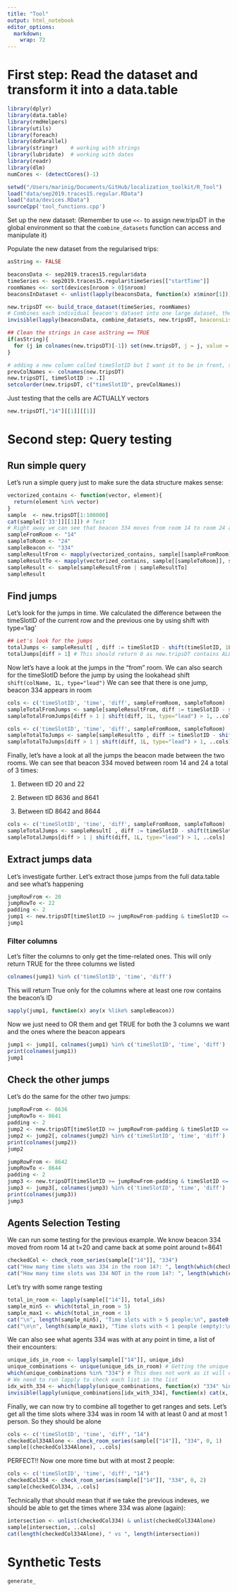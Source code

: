 ```yaml
---
title: "Tool"
output: html_notebook
editor_options: 
  markdown: 
    wrap: 72
---
```


# First step: Read the dataset and transform it into a data.table

```r
library(dplyr)
library(data.table)
library(rmdHelpers)
library(utils)
library(foreach) 
library(doParallel)
library(stringr)    # working with strings
library(lubridate)  # working with dates 
library(readr)
library(dlm)
numCores <- (detectCores()-1)
```

```r
setwd("/Users/marinig/Documents/GitHub/localization_toolkit/R_Tool")
load("data/sep2019.traces15.regular.RData")
load("data/devices.RData")
sourceCpp('tool_functions.cpp')
```

Set up the new dataset: (Remember to use `<<-` to assign new.tripsDT in
the global environment so that the `combine_datasets` function can
access and manipulate it)

Populate the new dataset from the regularised trips:

```r
asString <- FALSE

beaconsData <- sep2019.traces15.regular$data
timeSeries <- sep2019.traces15.regular$timeSeries[["startTime"]]
roomNames <<- sort(devices[nroom > 0]$nroom)
beaconsInDataset <- unlist(lapply(beaconsData, function(x) x$minor[1]))

new.tripsDT <<- build_trace_dataset(timeSeries, roomNames)
# Combines each individual beacon's dataset into one large dataset, the result is saved into `new.tripsDt`
invisible(lapply(beaconsData, combine_datasets, new.tripsDT, beaconsList = beaconsInDataset, asString=asString)) # asString=FALSE to have each cell as a vector instead of a string

## Clean the strings in case asString == TRUE
if(asString){
  for (j in colnames(new.tripsDT)[-1]) set(new.tripsDT, j = j, value = substring(new.tripsDT[[j]], 2))
}

# adding a new column called timeSlotID but I want it to be in front, so I'm saving the previous columns order and then adding it in front when reordering
prevColNames <- colnames(new.tripsDT)
new.tripsDT[, timeSlotID := .I]
setcolorder(new.tripsDT, c("timeSlotID", prevColNames))
```

Just testing that the cells are ACTUALLY vectors

```r
new.tripsDT[,"14"][[1]][[1]]
```

# Second step: Query testing

## Run simple query

Let's run a simple query just to make sure the data structure makes
sense:

```r
vectorized_contains <- function(vector, element){
  return(element %in% vector)
}
sample  <- new.tripsDT[1:100000]
cat(sample[['33']][[1]]) # Test
# Right away we can see that beacon 334 moves from room 14 to room 24 at time slots 20 and 22, let's try to capture that
sampleFromRoom <- "14"
sampleToRoom <- "24"
sampleBeacon <- "334"
sampleResultFrom <- mapply(vectorized_contains, sample[[sampleFromRoom]], sampleBeacon)
sampleResultTo <- mapply(vectorized_contains, sample[[sampleToRoom]], sampleBeacon)
sampleResult <- sample[sampleResultFrom | sampleResultTo]
sampleResult

```

## Find jumps

Let's look for the jumps in time. We calculated the difference between
the timeSlotID of the current row and the previous one by using shift
with type='lag'

```r
## Let's look for the jumps
totalJumps <- sampleResult[ , diff := timeSlotID - shift(timeSlotID, 1L, type="lag")]
totalJumps[diff > 1] # This should return 0 as new.tripsDT contains ALL the time slots.
```

Now let's have a look at the jumps in the "from" room. We can also
search for the timeSlotID before the jump by using the lookahead shift
`shift(colName, 1L, type="lead")` We can see that there is one jump,
beacon 334 appears in room

```r
cols <- c('timeSlotID', 'time', 'diff', sampleFromRoom, sampleToRoom)
sampleTotalFromJumps <- sample[sampleResultFrom, diff := timeSlotID - shift(timeSlotID, 1L, type="lag")]
sampleTotalFromJumps[diff > 1 | shift(diff, 1L, type="lead") > 1, ..cols]
```

```r
cols <- c('timeSlotID', 'time', 'diff', sampleFromRoom, sampleToRoom)
sampleTotalToJumps <- sample[sampleResultTo , diff := timeSlotID - shift(timeSlotID, 1L, type="lag")]
sampleTotalToJumps[diff > 1 | shift(diff, 1L, type="lead") > 1, ..cols]
```

Finally, let's have a look at all the jumps the beacon made between the
two rooms. We can see that beacon 334 moved between room 14 and 24 a
total of 3 times:

1.  Between tID 20 and 22

2.  Between tID 8636 and 8641

3.  Between tID 8642 and 8644

```r
cols <- c('timeSlotID', 'time', 'diff', sampleFromRoom, sampleToRoom)
sampleTotalJumps <- sampleResult[ , diff := timeSlotID - shift(timeSlotID, 1L, type="lag")]
sampleTotalJumps[diff > 1 | shift(diff, 1L, type="lead") > 1, ..cols]
```

## Extract jumps data

Let's investigate further. Let's extract those jumps from the full
data.table and see what's happening

```r
jumpRowFrom <- 20
jumpRowTo <- 22
padding <- 2
jump1 <- new.tripsDT[timeSlotID >= jumpRowFrom-padding & timeSlotID <= jumpRowTo+padding]
jump1
```

### Filter columns

Let's filter the columns to only get the time-related ones. This will
only return TRUE for the three columns we listed

```r
colnames(jump1) %in% c('timeSlotID', 'time', 'diff')
```

This will return True only for the columns where at least one row
contains the beacon's ID

```r
sapply(jump1, function(x) any(x %like% sampleBeacon))
```

Now we just need to OR them and get TRUE for both the 3 columns we want
and the ones where the beacon appears

```r
jump1 <- jump1[, colnames(jump1) %in% c('timeSlotID', 'time', 'diff') | sapply(jump1, function(x) any(x %like% sampleBeacon)), with=F]
print(colnames(jump1))
jump1
```

## Check the other jumps

Let's do the same for the other two jumps:

```r
jumpRowFrom <- 8636
jumpRowTo <- 8641
padding <- 2
jump2 <- new.tripsDT[timeSlotID >= jumpRowFrom-padding & timeSlotID <= jumpRowTo+padding]
jump2 <- jump2[, colnames(jump2) %in% c('timeSlotID', 'time', 'diff') | sapply(jump2, function(x) any(x %like% sampleBeacon)), with=F]
print(colnames(jump2))
jump2
```

```r
jumpRowFrom <- 8642
jumpRowTo <- 8644
padding <- 2
jump3 <- new.tripsDT[timeSlotID >= jumpRowFrom-padding & timeSlotID <= jumpRowTo+padding]
jump3 <- jump3[, colnames(jump3) %in% c('timeSlotID', 'time', 'diff') | sapply(jump3, function(x) any(x %like% sampleBeacon)), with=F]
print(colnames(jump3))
jump3
```

## Agents Selection Testing

We can run some testing for the previous example. We know beacon 334
moved from room 14 at t=20 and came back at some point around t=8641

```r
checkedCol <- check_room_series(sample[["14"]], "334")
cat("How many time slots was 334 in the room 14?: ", length(which(checkedCol == TRUE)), "\n\n")
cat("How many time slots was 334 NOT in the room 14?: ", length(which(checkedCol == FALSE)), "\n\n")
```

Let's try with some range testing

```r
total_in_room <- lapply(sample[["14"]], total_ids)
sample_min5 <- which(total_in_room > 5)
sample_max1 <- which(total_in_room < 1)
cat("\n", length(sample_min5), "Time slots with > 5 people:\n", paste0(sample_min5))
cat("\n\n", length(sample_max1), "Time slots with < 1 people (empty):\n", paste0(sample_max1))
```

We can also see what agents 334 was with at any point in time, a list of
their encounters:

```r
unique_ids_in_room <- lapply(sample[["14"]], unique_ids)
unique_combinations <- unique(unique_ids_in_room) # Getting the unique combinations of IDs
which(unique_combinations %in% "334") # This does not work as it will only get the combination which is exactly "334"
# We need to run lapply to check each list in the list
idx_with_334 <- which(lapply(unique_combinations, function(x) "334" %in% x) == TRUE)
invisible(lapply(unique_combinations[idx_with_334], function(x) cat(x, "\n\n")))
```

Finally, we can now try to combine all together to get ranges and sets.
Let's get all the time slots where 334 was in room 14 with at least 0
and at most 1 person. So they should be alone

```r
cols <- c('timeSlotID', 'time', 'diff', "14")
checkedCol334Alone <- check_room_series(sample[["14"]], "334", 0, 1)
sample[(checkedCol334Alone), ..cols]
```

PERFECT!! Now one more time but with at most 2 people:

```r
cols <- c('timeSlotID', 'time', 'diff', "14")
checkedCol334 <- check_room_series(sample[["14"]], "334", 0, 2)
sample[checkedCol334, ..cols]
```

Technically that should mean that if we take the previous indexes, we
should be able to get the times where 334 was alone (again):

```r
intersection <- unlist(checkedCol334) & unlist(checkedCol334Alone)
sample[intersection, ..cols]
cat(length(checkedCol334Alone), " vs ", length(intersection))
```


# Synthetic Tests
```r
generate_
```


